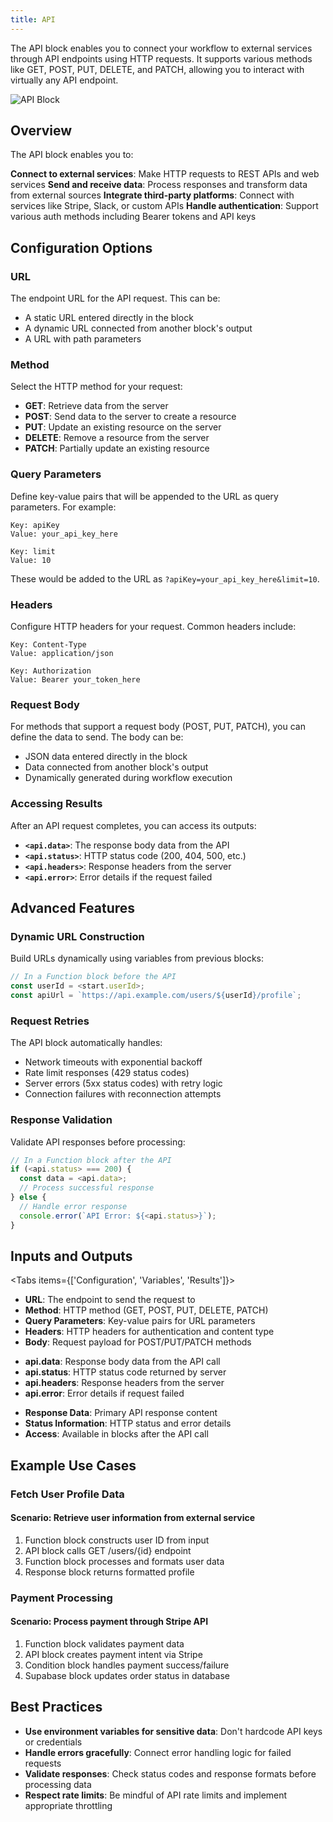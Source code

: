 ```yaml
---
title: API
---
```



The API block enables you to connect your workflow to external services through API endpoints using HTTP requests. It supports various methods like GET, POST, PUT, DELETE, and PATCH, allowing you to interact with virtually any API endpoint.

<div className="flex justify-center">
  <Image
    src="/static/blocks/api.png"
    alt="API Block"
    width={500}
    height={400}
    className="my-6"
  />
</div>

## Overview

The API block enables you to:

<Steps>
  <Step>
    <strong>Connect to external services</strong>: Make HTTP requests to REST APIs and web services
  </Step>
  <Step>
    <strong>Send and receive data</strong>: Process responses and transform data from external sources
  </Step>
  <Step>
    <strong>Integrate third-party platforms</strong>: Connect with services like Stripe, Slack, or custom APIs
  </Step>
  <Step>
    <strong>Handle authentication</strong>: Support various auth methods including Bearer tokens and API keys
  </Step>
</Steps>

## Configuration Options

### URL

The endpoint URL for the API request. This can be:

- A static URL entered directly in the block
- A dynamic URL connected from another block's output
- A URL with path parameters

### Method

Select the HTTP method for your request:

- **GET**: Retrieve data from the server
- **POST**: Send data to the server to create a resource
- **PUT**: Update an existing resource on the server
- **DELETE**: Remove a resource from the server
- **PATCH**: Partially update an existing resource

### Query Parameters

Define key-value pairs that will be appended to the URL as query parameters. For example:

```
Key: apiKey
Value: your_api_key_here

Key: limit
Value: 10
```

These would be added to the URL as `?apiKey=your_api_key_here&limit=10`.

### Headers

Configure HTTP headers for your request. Common headers include:

```
Key: Content-Type
Value: application/json

Key: Authorization
Value: Bearer your_token_here
```

### Request Body

For methods that support a request body (POST, PUT, PATCH), you can define the data to send. The body can be:

- JSON data entered directly in the block
- Data connected from another block's output
- Dynamically generated during workflow execution

### Accessing Results

After an API request completes, you can access its outputs:

- **`<api.data>`**: The response body data from the API
- **`<api.status>`**: HTTP status code (200, 404, 500, etc.)
- **`<api.headers>`**: Response headers from the server
- **`<api.error>`**: Error details if the request failed

## Advanced Features

### Dynamic URL Construction

Build URLs dynamically using variables from previous blocks:

```javascript
// In a Function block before the API
const userId = <start.userId>;
const apiUrl = `https://api.example.com/users/${userId}/profile`;
```

### Request Retries

The API block automatically handles:
- Network timeouts with exponential backoff
- Rate limit responses (429 status codes)
- Server errors (5xx status codes) with retry logic
- Connection failures with reconnection attempts

### Response Validation

Validate API responses before processing:

```javascript
// In a Function block after the API
if (<api.status> === 200) {
  const data = <api.data>;
  // Process successful response
} else {
  // Handle error response
  console.error(`API Error: ${<api.status>}`);
}
```

## Inputs and Outputs

<Tabs items={['Configuration', 'Variables', 'Results']}>
  <Tab>
    <ul className="list-disc space-y-2 pl-6">
      <li>
        <strong>URL</strong>: The endpoint to send the request to
      </li>
      <li>
        <strong>Method</strong>: HTTP method (GET, POST, PUT, DELETE, PATCH)
      </li>
      <li>
        <strong>Query Parameters</strong>: Key-value pairs for URL parameters
      </li>
      <li>
        <strong>Headers</strong>: HTTP headers for authentication and content type
      </li>
      <li>
        <strong>Body</strong>: Request payload for POST/PUT/PATCH methods
      </li>
    </ul>
  </Tab>
  <Tab>
    <ul className="list-disc space-y-2 pl-6">
      <li>
        <strong>api.data</strong>: Response body data from the API call
      </li>
      <li>
        <strong>api.status</strong>: HTTP status code returned by server
      </li>
      <li>
        <strong>api.headers</strong>: Response headers from the server
      </li>
      <li>
        <strong>api.error</strong>: Error details if request failed
      </li>
    </ul>
  </Tab>
  <Tab>
    <ul className="list-disc space-y-2 pl-6">
      <li>
        <strong>Response Data</strong>: Primary API response content
      </li>
      <li>
        <strong>Status Information</strong>: HTTP status and error details
      </li>
      <li>
        <strong>Access</strong>: Available in blocks after the API call
      </li>
    </ul>
  </Tab>
</Tabs>

## Example Use Cases

### Fetch User Profile Data

<div className="mb-4 rounded-md border p-4">
  <h4 className="font-medium">Scenario: Retrieve user information from external service</h4>
  <ol className="list-decimal pl-5 text-sm">
    <li>Function block constructs user ID from input</li>
    <li>API block calls GET /users/&#123;id&#125; endpoint</li>
    <li>Function block processes and formats user data</li>
    <li>Response block returns formatted profile</li>
  </ol>
</div>

### Payment Processing

<div className="mb-4 rounded-md border p-4">
  <h4 className="font-medium">Scenario: Process payment through Stripe API</h4>
  <ol className="list-decimal pl-5 text-sm">
    <li>Function block validates payment data</li>
    <li>API block creates payment intent via Stripe</li>
    <li>Condition block handles payment success/failure</li>
    <li>Supabase block updates order status in database</li>
  </ol>
</div>

## Best Practices

- **Use environment variables for sensitive data**: Don't hardcode API keys or credentials
- **Handle errors gracefully**: Connect error handling logic for failed requests
- **Validate responses**: Check status codes and response formats before processing data
- **Respect rate limits**: Be mindful of API rate limits and implement appropriate throttling

